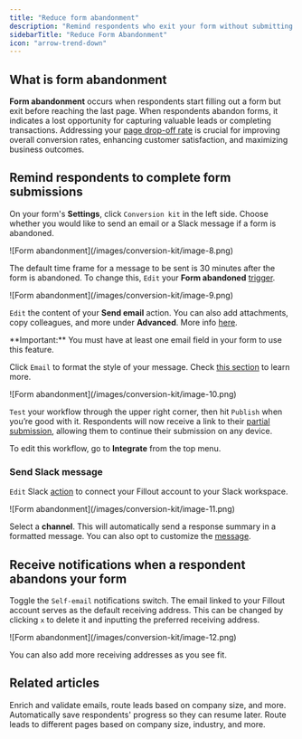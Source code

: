 ```yaml
---
title: "Reduce form abandonment"
description: "Remind respondents who exit your form without submitting to come back with Fillout's Conversion Kit. Also, receive alerts when a respondent doesn't complete your form."
sidebarTitle: "Reduce Form Abandonment"
icon: "arrow-trend-down"
---
```


## What is form abandonment

**Form abandonment** occurs when respondents start filling out a form but exit before reaching the last page. When respondents abandon forms, it indicates a lost opportunity for capturing valuable leads or completing transactions. Addressing your [page drop-off rate](/analytics) is crucial for improving overall conversion rates, enhancing customer satisfaction, and maximizing business outcomes.

## Remind respondents to complete form submissions

On your form's **Settings**, click `Conversion kit` in the left side. Choose whether you would like to send an email or a Slack message if a form is abandoned.

<Frame>
  ![Form abandonment](/images/conversion-kit/image-8.png)
</Frame>

The default time frame for a message to be sent is 30 minutes after the form is abandoned. To change this, `Edit` your **Form abandoned** [trigger](#99220f0b85ea4660b748aeb000bc23f9).

<Frame>
  ![Form abandonment](/images/conversion-kit/image-9.png)
</Frame>

`Edit` the content of your **Send email** action. You can also add attachments, copy colleagues, and more under **Advanced**. More info [here](/custom-emails#09b881b02dbe4151a49c7d3f1fb13f8b).

<Check>
  **Important:** You must have at least one email field in your form to use this feature.
</Check>

Click `Email` to format the style of your message. Check [this section](/custom-emails#c6872760d8cb46d382efc4089b770e9a) to learn more.

<Frame>
  ![Form abandonment](/images/conversion-kit/image-10.png)
</Frame>

`Test` your workflow through the upper right corner, then hit `Publish` when you’re good with it. Respondents will now receive a link to their [partial submission](/partial-submissions), allowing them to continue their submission on any device.

To edit this workflow, go to **Integrate** from the top menu.

### Send Slack message

`Edit` Slack [action]() to connect your Fillout account to your Slack workspace.

<Frame>
  ![Form abandonment](/images/conversion-kit/image-11.png)
</Frame>

Select a **channel**. This will automatically send a response summary in a formatted message. You can also opt to customize the [message](/slack#ef26e6ec904741dca5e8c88cf910549d).

## Receive notifications when a respondent abandons your form

Toggle the `Self-email` notifications switch. The email linked to your Fillout account serves as the default receiving address. This can be changed by clicking `x` to delete it and inputting the preferred receiving address.

<Frame>
  ![Form abandonment](/images/conversion-kit/image-12.png)
</Frame>

You can also add more receiving addresses as you see fit.

## Related articles

<CardGroup cols={3}>
  <Card title="Conversion Kit" icon="arrow-trend-up" iconType="regular" color="#FFC738" href="/conversion-kit-workflows">
    Enrich and validate emails, route leads based on company size, and more.
  </Card>
  <Card title="Partial submissions" icon="circle-half-stroke" iconType="regular" color="#FFC738" href="/partial-submissions">
    Automatically save respondents' progress so they can resume later.
  </Card>
  <Card title="Lead enrichment" icon="circle-up" iconType="regular" color="#FFC738" href="/lead-enrichment">
    Route leads to different pages based on company size, industry, and more.
  </Card>
</CardGroup>